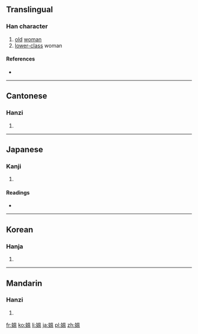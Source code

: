 {{also|媪}}
==Translingual==

===Han character===
{{Han char|rn=38|rad=女|as=10|sn=13|four=4641<sub>7</sub>|canj=女田人廿 (VWOT)|ids=⿰[[女]][[𥁕]]}}

# [[old]] [[woman]]
# [[lower-class]] woman

====References====
* {{Han ref|kx=0268.190|dkj=06588|dj=0535.380|hdz=21071.211|uh=5ABC|ud=23228|bh=B6FE|bd=46846}}

----

==Cantonese==

===Hanzi===
{{yue-hanzi|jyut=[[ou2]], [[wan2]]|y=ou2, wan2|sim=媪}}

# {{defn|lang=yue|sort=女10}}

----

==Japanese==

===Kanji===
{{ja-kanji|grade=|rs=女10}}

# {{defn|lang=ja|sort=女10}}

====Readings====
* {{ja-readings|on=[[おう]] (ō)|kun=[[おうな]] (ouna)}}

----

==Korean==

===Hanja===
{{ko-hanja|hangeul=온|rv=on|mr=on}}

# {{defn|lang=ko|sort=女10}}

----

==Mandarin==

===Hanzi===
{{cmn-hanzi|sim=媪|pin=[[ǎo]] ([[ao3]])|wg=ao<sup>3</sup>}}

# {{defn|lang=cmn|sort=女10}}

[[fr:媼]]
[[ko:媼]]
[[li:媼]]
[[ja:媼]]
[[pl:媼]]
[[zh:媼]]